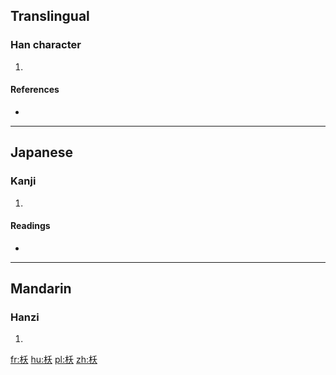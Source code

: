 ==Translingual==

===Han character===
{{Han char|rn=75|rad=木|as=04|sn=8|four=|canj=木竹大 (DHK)|ids=⿰[[木]][[夭]]}}

# {{defn|Han|sort=木04}}

====References====
* {{Han ref|kx=0516.030|dkj=14549|dj=0903.170|hdz=21170.130|uh=6796|ud=26518}}

----

==Japanese==

===Kanji===
{{ja-kanji|grade=|rs=木04}}

# {{defn|lang=ja|sort=木04}}

====Readings====
* {{ja-readings|on=[[よう]] (yō)|kun=[[きがわかくさかんなさま]] (kigawakakusakannasama)}}

----

==Mandarin==

===Hanzi===
{{cmn-hanzi|pin=[[kè]] ([[ke4]]), [[luǒ]] ([[luo3]]), [[wǒ]] ([[wo3]]), [[yāo]] ([[yao1]])|wg=k'o<sup>4</sup>, lo<sup>3</sup>, wo<sup>3</sup>, yao<sup>1</sup>}}

# {{defn|lang=cmn|sort=木04}}

[[fr:枖]]
[[hu:枖]]
[[pl:枖]]
[[zh:枖]]